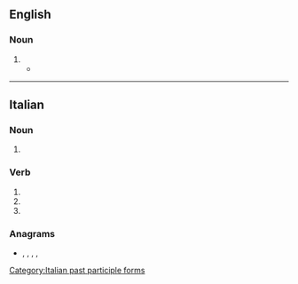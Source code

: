 ==English==

===Noun===
{{en-noun}}

# {{obsolete form of|en|serenade}}
#* {{RQ:Milton Paradise Lost|edition=2nd|book=IV|page=108|passage=Mixt Dance, or wanton Mask, or Midnight Bal, / Or '''Serenate''', which the ſtarv'd Lover ſings / To his proud fair, beſt quitted with diſdain.}}

----

==Italian==

===Noun===
{{head|it|noun plural form|g=f}}

# {{plural of|it|serenata}}

===Verb===
{{head|it|verb form}}

# {{inflection of|it|serenare||2|p|pres|indc}}
# {{inflection of|it|serenare||2|p|impr}}
# {{feminine plural of|it|serenato}}

===Anagrams===
* {{l|it|anserete}}, {{l|it|esentare}}, {{l|it|esenterà}}, {{l|it|estranee}}, {{l|it|sanerete}}

[[Category:Italian past participle forms]]